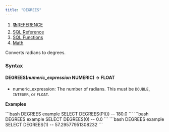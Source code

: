```yaml
---
title: "DEGREES"
---
```


1. [📚REFERENCE](/reference)
2. [SQL Reference](/reference/sql-reference)
3. [SQL Functions](/reference/sql-reference/all-functions)
4. [Math](/reference/sql-reference/all-functions/math)

Converts radians to degrees.

### Syntax

#### DEGREES(*numeric\_expression* NUMERIC) → FLOAT

* numeric\_expression: The number of radians. This must be `DOUBLE`, `INTEGER`, or `FLOAT`.

**Examples**

<CodeGroup>
  ```bash DEGREES example
  SELECT DEGREES(PI())
  -- 180.0
  ```
</CodeGroup>

<CodeGroup>
  ```bash DEGREES example
  SELECT DEGREES(0)
  -- 0.0
  ```
</CodeGroup>

<CodeGroup>
  ```bash DEGREES example
  SELECT DEGREES(1)
  -- 57.29577951308232
  ```
</CodeGroup>
